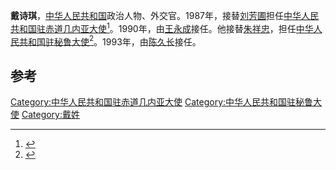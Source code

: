 '''戴诗琪'''，[[中华人民共和国|中华人民共和国]]政治人物、外交官。1987年，接替[[刘芳圃|刘芳圃]]担任[[中国驻赤道几内亚大使列表|中华人民共和国驻赤道几内亚大使]]<ref>{{cite web|author=中华人民共和国外交部|title=中国驻赤道几内亚共和国历任大使|url=http://www.mfa.gov.cn/chn/pds/ziliao/wjrw/2167/2170/t9181.htm|publisher=中华人民共和国外交部|accessdate=2012-03-03}}</ref>。1990年，由[[王永成_(外交官)|王永成]]接任。他接替[[朱祥忠|朱祥忠]]，担任[[中国驻秘鲁大使列表|中华人民共和国驻秘鲁大使]]<ref>{{cite web|author=中华人民共和国外交部|title=中国驻秘鲁历任大使|url=http://www.mfa.gov.cn/chn/pds/ziliao/wjrw/2167/2174/t9288.htm|publisher=中华人民共和国外交部|accessdate=2012-03-09}}</ref>。1993年，由[[陈久长|陈久长]]接任。

== 参考 ==
{{reflist}}
{{start box}}
{{s-dip}}
{{succession box|[[朱祥忠|朱祥忠]]|[[陈久长|陈久长]]|[[中国驻秘鲁大使列表|中华人民共和国驻秘鲁大使]]|1990年10月-1993年8月}}
{{succession box|[[刘芳圃|刘芳圃]]|[[王永成_(外交官)|王永成]]|[[中国驻赤道几内亚大使列表|中华人民共和国驻赤道几内亚大使]]|1987年3月-1990年7月}}
{{end box}}
{{中国政治人物小作品}}

[[Category:中华人民共和国驻赤道几内亚大使|Category:中华人民共和国驻赤道几内亚大使]]
[[Category:中华人民共和国驻秘鲁大使|Category:中华人民共和国驻秘鲁大使]]
[[Category:戴姓|Category:戴姓]]
